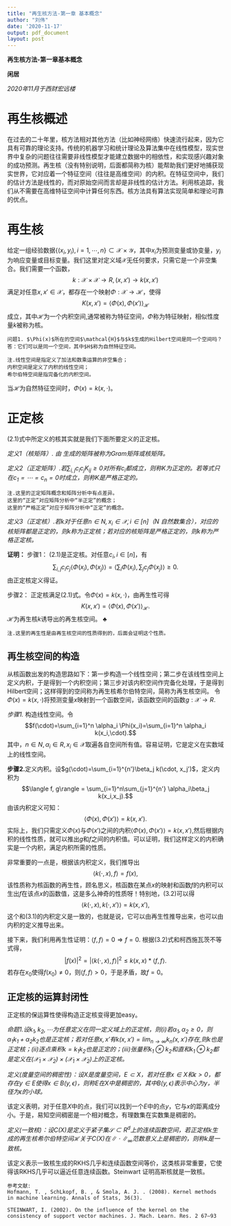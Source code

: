 ```yaml
---
title: "再生核方法-第一章 基本概念"
author: "刘伟"
date: '2020-11-17'
output: pdf_document
layout: post
---
```

**再生核方法-第一章基本概念**

  **闲居**
  
  *2020年11月于西财宏远楼*
  
# 再生核概述

在过去的二十年里，核方法相对其他方法（比如神经网络）快速流行起来，因为它具有可靠的理论支持。传统的机器学习和统计理论及算法集中在线性模型，现实世界中复杂的问题往往需要非线性模型才能建立数据中的相依性，和实现感兴趣对象的成功预测。再生核（没有特别说明，后面都简称为核）能帮助我们更好地捕获现实世界，它对应着一个特征空间（往往是高维空间）的内积。在特征空间中，我们的估计方法是线性的，而对原始空间而言却是非线性的估计方法。利用核追踪，我们从不需要在高维特征空间中计算任何东西。核方法具有算法实现简单和理论可靠的优点。

# 再生核 
给定一组经验数据$\{(x_i, y_i),i=1,\cdots,n\} \subset \mathcal{X} \times \mathcal{Y}$，其中$x_i$为预测变量或协变量，$y_i$为响应变量或目标变量。我们这里对定义域$\mathcal{X}$无任何要求，只需它是一个非空集合。我们需要一个函数，
$$k: \mathcal{X} \times \mathcal{X}\rightarrow R, (x,x')\rightarrow k(x,x')$$
满足对任意$x,x' \in \mathcal{X}$，都存在一个映射$\Phi: \mathcal{X} \rightarrow \mathcal{H}$，使得
$$K(x,x') = \langle \Phi(x), \Phi(x')\rangle_{\mathcal{H}}\tag{2.1}$$
成立，其中$\mathcal{H}$为一个内积空间,通常被称为特征空间，$\Phi$称为特征映射，相似性度量$k$被称为核。
```xelatex
问题1. $\Phi(x)$所在的空间$\mathcal{H}$与$k$生成的Hilbert空间是同一个空间吗？
答：它们可以是同一个空间，其中$H$称为自然特征空间。
```
```Rmd
注.线性空间是指定义了加法和数乘运算的非空集合；
内积空间是定义了内积的线性空间；
希尔伯特空间是指完备化的内积空间。
```
当$\mathcal{H}$为自然特征空间时，$\Phi(x)=k(x,\cdot)$。

# 正定核
$(2.1)$式中所定义的核其实就是我们下面所要定义的正定核。

*定义1（核矩阵）. 由
\begin{equation} \label{eq:Kmat}
K = (k(x_i,x_j))
\end{equation}
生成的矩阵被称为Gram矩阵或核矩阵。
*

*定义2（正定矩阵）.若$\sum_{i,j}c_ic_jK_{ij}\geq 0$对所有$c_i$都成立，则称$K$为正定的。若等式只在$c_1=\cdots=c_n = 0$时成立，则称$K$是严格正定的。
*
```Rmd
注.这里的正定矩阵概念和矩阵分析中有点差异。
这里的“正定”对应矩阵分析中“半正定”的概念；
这里的“严格正定”对应于矩阵分析中“正定”的概念。
```

*定义3（正定核）.若$k$对于任意$n\in N,x_i\in \mathcal{X},i\in [n]$（N
自然数集合），对应的核矩阵都是正定的，则$k$称为正定核；若对应的核矩阵是严格正定的，则$k$称为严格正定核。
*

**证明：** 步骤1： $(2.1)$是正定核。对任意$c_i,i\in [n]$，有
$$\sum_{i,j}c_ic_j\langle \Phi(x_i), \Phi(x_j)\rangle = \langle \sum_i \Phi(x_i), \sum_j c_j\Phi(x_j)\rangle\geq 0.$$
由正定核定义得证。

步骤2： 正定核满足$(2.1)$式。令$\Phi(x)=k(x,\cdot)$，由再生性可得
$$K(x,x') = \langle \Phi(x), \Phi(x')\rangle_{\mathcal{H}}.$$
$\mathcal{H}$为再生核$k$诱导出的再生核空间。 &clubs;
```Rmd
注.这里的再生性是由再生核空间的性质得到的，后面会证明这个性质。
```
## 再生核空间的构造
从核函数出发的构造思路如下：第一步构造一个线性空间；第二步在该线性空间上定义内积，于是得到一个内积空间；第三步对该内积空间作完备化处理，于是得到Hilbert空间；这样得到的空间称为再生核希尔伯特空间，简称为再生核空间。
令$\Phi(x)=k(x,\cdot)$将预测变量$x$映射到一个函数空间，该函数空间的函数$g: \mathcal{X} \rightarrow R$.

*步骤1.* 构造线性空间。令
$$f(\cdot)=\sum_{i=1}^n \alpha_i \Phi(x_i)=\sum_{i=1}^n \alpha_i k(x_i,\cdot).$$其中，$n \in N,\alpha_i \in R, x_i \in \mathcal{X}$取遍各自空间所有值。容易证明，它是定义在实数域上的线性空间。

**步骤2.**定义内积。设$g(\cdot)=\sum_{i=1}^{n'}\beta_j k(\cdot, x_j')$，定义内积为
$$\langle f, g\rangle = \sum_{i=1}^n\sum_{j=1}^{n'} \alpha_i\beta_j k(x_i,x_j).$$ 由该内积定义可知：
$$\langle \Phi(x), \Phi(x')\rangle=k(x,x'). \tag{3.1}$$
实际上，我们只需定义$\Phi(x)$与$\Phi(x')$之间的内积$\langle \Phi(x), \Phi(x')\rangle=k(x,x')$,然后根据内积的线性性质，就可以推出$g$和$f$之间的内积值。可以证明，我们这样定义的内积确实是一个内积，满足内积所需的性质。

非常重要的一点是，根据该内积定义，我们推导出
$$\langle k(\cdot, x), f\rangle = f(x), \tag{3.2}$$
该性质称为核函数的再生性，顾名思义，核函数在某点$x$的映射和函数$f$的内积可以生出$f$在该点$x$的函数值，这是多么神奇的性质呀！特别地，$(3.2)$可以得
$$\langle k(\cdot, x), k(\cdot, x')\rangle = k(x,x'),$$
这个和$(3.1)$的内积定义是一致的，也就是说，它可以由再生性推导出来，也可以由内积的定义推导出来。

接下来，我们利用再生性证明：$\langle f,f\rangle =0 \Rightarrow f=0.$ 根据$(3.2)$式和柯西施瓦茨不等式得，
$$|f(x)|^2=|\langle k(\cdot, x),f\rangle|^2\leq k(x,x)*\langle f,f\rangle.$$
若存在$x_0$使得$f(x_0)\neq 0$，则$\langle f,f\rangle>0$，于是矛盾，故$f=0$。



## 正定核的运算封闭性
正定核的保运算性使得构造正定核变得更加easy。

*命题1.设$k_1, k_2, \cdots$为任意定义在同一定义域上的正定核，则(i)若$\alpha_1,\alpha_2\geq 0$，则$\alpha_1 k_1 + \alpha_2 k_2$也是正定核；若对任意$x,x'$有$k(x,x')=\lim_{n\rightarrow \infty} k_n(x,x')$存在,则$k$也是正定核；(ii)逐点乘积$k=k_1k_2$也是正定的；(iii)张量积$k_1 \otimes k_2$和直和$k_1 \oplus k_2$都是定义在$(\mathcal{X}_1 \times\mathcal{X}_2) \times(\mathcal{X}_1 \times\mathcal{X}_2)$上的正定核。
*

*定义(度量空间的稠密性)：设$X$是度量空间，$E\subset X$，若对任意$x\in X$和$\epsilon >0$，都存在$y\in E$使得$x \in B(y,\epsilon)$，则称$E$在$X$中是稠密的，其中$B(y,\epsilon)$表示中心为$y$，半径为$\epsilon$的小球。
*

该定义表明，对于任意$X$中的点，我们可以找到一个$E$中的点$y$，它与$x$的距离成分小。于是，易知空间稠密是一个相对概念，有理数集在实数集是稠密的。

*定义(一致核)：设$C(X)$是定义于紧子集$\mathcal{S}\subset R^d$上的连续函数空间，若正定核$k$生成的再生核希尔伯特空间$\mathcal{H}$关于$C(X)$在$\|\cdot\|_\infty$范数意义上是稠密的，则称$k$是一致核。
*

该定义表示一致核生成的RKHS几乎和连续函数空间等价，这类核非常重要，它使得该RKHS几乎可以逼近任意连续函数。Steinwart 证明高斯核就是一致核。

```Rmd
参考文献:
Hofmann, T. , SchLkopf, B. , & Smola, A. J. . (2008). Kernel methods in machine learning. Annals of Stats, 36(3).

STEINWART, I. (2002). On the influence of the kernel on the consistency of support vector machines. J. Mach. Learn. Res. 2 67–93
```
